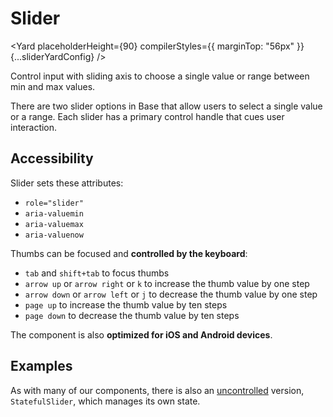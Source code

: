 




# Slider

<Yard
  placeholderHeight={90}
  compilerStyles={{ marginTop: "56px" }}
  {...sliderYardConfig}
/>

Control input with sliding axis to choose a single value or range between min and max values.

There are two slider options in Base that allow users to select a single value or a range.
Each slider has a primary control handle that cues user interaction.

## Accessibility

Slider sets these attributes:

- `role="slider"`
- `aria-valuemin`
- `aria-valuemax`
- `aria-valuenow`

Thumbs can be focused and **controlled by the keyboard**:

- `tab` and `shift+tab` to focus thumbs
- `arrow up` or `arrow right` or `k` to increase the thumb value by one step
- `arrow down` or `arrow left` or `j` to decrease the thumb value by one step
- `page up` to increase the thumb value by ten steps
- `page down` to decrease the thumb value by ten steps

The component is also **optimized for iOS and Android devices**.

## Examples

<Example title="Basic usage" path="slider/basic.tsx">
  <Basic />
</Example>

<Example title="Marks" path="slider/marks.tsx">
  <Marks />
</Example>

<Example title="Range" path="slider/range.tsx">
  <Range />
</Example>

<Example title="Disabled state" path="slider/disabled.tsx">
  <Disabled />
</Example>

<Example title="Custom min, max and step" path="slider/step-min-max.tsx">
  <StepMinMax />
</Example>

<Example title="Custom ticks" path="slider/custom-ticks.tsx">
  <CustomTicks />
</Example>

<Example title="Overrides usage" path="slider/overrides.tsx">
  <Customization />
</Example>

<Example title="Stateful (uncontrolled) usage" path="slider/stateful.tsx">
  <Stateful />
</Example>

As with many of our components, there is also an [uncontrolled](https://reactjs.org/docs/uncontrolled-components.html) version, `StatefulSlider`, which manages its own state.

<Exports
  component={SliderExports}
  title="Slider exports"
  path="baseui/slider"
/>
